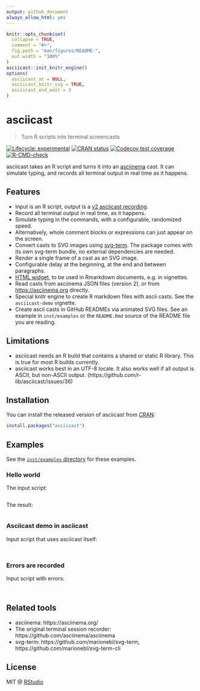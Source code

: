 ```yaml
---
output: github_document
always_allow_html: yes
---
```


<!-- README.md is generated from README.Rmd. Please edit that file -->

```r
knitr::opts_chunk$set(
  collapse = TRUE,
  comment = "#>",
  fig.path = "man/figures/README-",
  out.width = "100%"
)
asciicast::init_knitr_engine()
options(
  asciicast_at = NULL,
  asciicast_knitr_svg = TRUE,
  asciicast_end_wait = 3
)
```
# asciicast

> Turn R scripts into terminal screencasts

<!-- badges: start -->
[![Lifecycle: experimental](https://img.shields.io/badge/lifecycle-experimental-orange.svg)](https://lifecycle.r-lib.org/articles/stages.html#experimental)
[![CRAN status](https://www.r-pkg.org/badges/version/asciicast)](https://cran.r-project.org/package=asciicast)
[![Codecov test coverage](https://codecov.io/gh/r-lib/asciicast/branch/main/graph/badge.svg)](https://app.codecov.io/gh/r-lib/asciicast?branch=main)
[![R-CMD-check](https://github.com/r-lib/asciicast/actions/workflows/R-CMD-check.yaml/badge.svg)](https://github.com/r-lib/asciicast/actions/workflows/R-CMD-check.yaml)
<!-- badges: end -->

asciicast takes an R script and turns it into an
[asciinema](https://asciinema.org/) cast. It can simulate typing, and
records all terminal output in real time as it happens.

## Features

* Input is an R script, output is a
  [v2 asciicast recording](https://github.com/asciinema/asciinema/blob/develop/doc/asciicast-v2.md).
* Record all terminal output in real time, as it happens.
* Simulate typing in the commands, with a configurable, randomized speed.
* Alternatively, whole comment blocks or expressions can just appear on
  the screen.
* Convert casts to SVG images using
  [svg-term](https://github.com/marionebl/svg-term). The package comes with
  its own svg-term bundle, no external dependencies are needed.
* Render a single frame of a cast as an SVG image.
* Configurable delay at the beginning, at the end and between paragraphs.
* [HTML widget](http://www.htmlwidgets.org), to be used in Rmarkdown
  documents, e.g. in vignettes.
* Read casts from asciinema JSON files (version 2), or from
  <https://asciinema.org> directly.
* Special knitr engine to create R markdown files with ascii casts. See
  the `asciicast-demo` vignette.
* Create ascii casts in GitHub READMEs via animated SVG files. See an
  example in `inst/examples` or the `README.Rmd` source of the README
  file you are reading.

## Limitations

* asciicast needs an R build that contains a shared or static R library.
  This is true for most R builds currently.
* asciicast works best in an UTF-8 locale. It also works well if all output
  is ASCII, but non-ASCII output.
  (https://github.com/r-lib/asciicast/issues/36)

## Installation

You can install the released version of asciicast from
[CRAN](https://CRAN.R-project.org):

``` r
install.packages("asciicast")
```

## Examples

See the [`inst/examples` directory](https://github.com/r-lib/asciicast/tree/main/inst/examples)
for these examples.

### Hello world

The input script:

```r
```

The result:

```asciicast
```

### Asciicast demo in asciicast

Input script that uses asciicast itself:

```r
```

```asciicast
```

### Errors are recorded

Input script with errors:

```r
```

```asciicast
```

## Related tools

* asciinema: https://asciinema.org/
* The original terminal session recorder:
  https://github.com/asciinema/asciinema
* svg-term: https://github.com/marionebl/svg-term,
  https://github.com/marionebl/svg-term-cli

## License

MIT @ [RStudio](https://github.com/rstudio)
